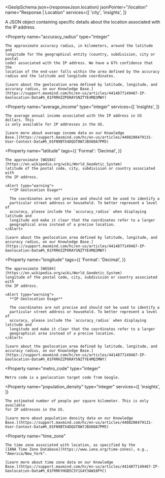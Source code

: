
<GeoIpSchema
  json={responseJson.location}
  jsonPointer="/location"
  name="Response | Location"
  services={[
    'city',
    'insights',
  ]}
>
  A JSON object containing specific details about the location associated with
  the IP address.

  <Property
    name="accuracy_radius"
    type="integer"
  >
    The approximate accuracy radius, in kilometers, around the latitude and
    longitude for the geographical entity (country, subdivision, city or postal
    code) associated with the IP address. We have a 67% confidence that the
    location of the end-user falls within the area defined by the accuracy
    radius and the latitude and longitude coordinates.

    [Learn about the geolocation area defined by latitude, longitude, and
    accuracy radius, on our Knowledge Base.](https://support.maxmind.com/hc/en-us/articles/4414877149467-IP-Geolocation-Data#h_01FRRHZZP6RAYSNZTYE4MQ3MWY)

  </Property>

  <Property
    name="average_income"
    type="integer"
    services={[
      'insights',
    ]}
  >
    The average annual income associated with the IP address in US dollars. This
    is only available for IP addresses in the US.

    [Learn more about average income data on our Knowledge
    Base.](https://support.maxmind.com/hc/en-us/articles/4408208479131-User-Context-Data#h_01FN9BTX4DQGT8W7JBX60A7PM5)

  </Property>

  <Property
    name="latitude"
    tags={{
      'Format': 'Decimal',
    }}
  >
    The approximate [WGS84](https://en.wikipedia.org/wiki/World_Geodetic_System)
    latitude of the postal code, city, subdivision or country associated with
    the IP address.

    <Alert type="warning">
      **IP Geolocation Usage**

      The coordinates are not precise and should not be used to identify a
      particular street address or household. To better represent a level of
      accuracy, please include the `accuracy_radius` when displaying latitude and
      longitude and make it clear that the coordinates refer to a larger
      geographical area instead of a precise location.
    </Alert>

    [Learn about the geolocation area defined by latitude, longitude, and
    accuracy radius, on our Knowledge Base.](https://support.maxmind.com/hc/en-us/articles/4414877149467-IP-Geolocation-Data#h_01FRRHZZP6RAYSNZTYE4MQ3MWY)

  </Property>

  <Property
    name="longitude"
    tags={{
      'Format': 'Decimal',
    }}
  >
    The approximate [WGS84](https://en.wikipedia.org/wiki/World_Geodetic_System)
    longitude of the postal code, city, subdivision or country associated with
    the IP address.

    <Alert type="warning">
      **IP Geolocation Usage**

      The coordinates are not precise and should not be used to identify a
      particular street address or household. To better represent a level of
      accuracy, please include the `accuracy_radius` when displaying latitude and
      longitude and make it clear that the coordinates refer to a larger
      geographical area instead of a precise location.
    </Alert>

    [Learn about the geolocation area defined by latitude, longitude, and
    accuracy radius, on our Knowledge Base.](https://support.maxmind.com/hc/en-us/articles/4414877149467-IP-Geolocation-Data#h_01FRRHZZP6RAYSNZTYE4MQ3MWY)

  </Property>

  <Property
    name="metro_code"
    type="integer"
  >
    Metro code is a geolocation target code from Google.
  </Property>

  <Property
    name="population_density"
    type="integer"
    services={[
      'insights',
    ]}
  >
    The estimated number of people per square kilometer. This is only available
    for IP addresses in the US.

    [Learn more about population density data on our Knowledge
    Base.](https://support.maxmind.com/hc/en-us/articles/4408208479131-User-Context-Data#h_01FN9BTX4DQGT8W7JBX60A7PM5)

  </Property>

  <Property
    name="time_zone"
  >
    The time zone associated with location, as specified by the
    [IANA Time Zone Database](https://www.iana.org/time-zones), e.g.,
    "America/New_York".

    [Learn more about time zone data on our Knowledge
    Base.](https://support.maxmind.com/hc/en-us/articles/4414877149467-IP-Geolocation-Data#h_01FRRKYHGB5C5Y1G4Y3AW18PYC)

  </Property>
</GeoIpSchema>
